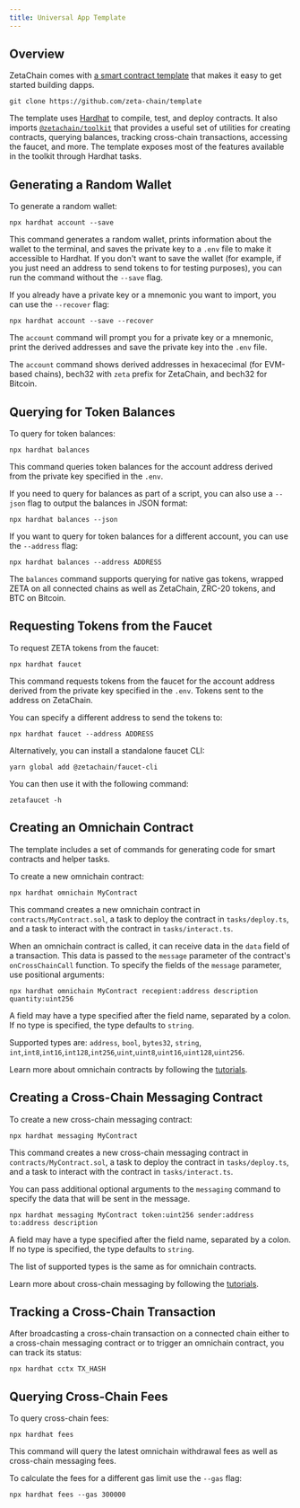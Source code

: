 ```yaml
---
title: Universal App Template
---
```


## Overview

ZetaChain comes with [a smart contract
template](https://github.com/zeta-chain/template) that makes it easy to get
started building dapps.

```
git clone https://github.com/zeta-chain/template
```

The template uses [Hardhat](https://hardhat.org/) to compile, test, and deploy
contracts. It also imports
[`@zetachain/toolkit`](https://github.com/zeta-chain/toolkit/) that provides a
useful set of utilities for creating contracts, querying balances, tracking
cross-chain transactions, accessing the faucet, and more. The template exposes
most of the features available in the toolkit through Hardhat tasks.

## Generating a Random Wallet

To generate a random wallet:

```
npx hardhat account --save
```

This command generates a random wallet, prints information about the wallet to
the terminal, and saves the private key to a `.env` file to make it accessible
to Hardhat. If you don't want to save the wallet (for example, if you just need
an address to send tokens to for testing purposes), you can run the command
without the `--save` flag.

If you already have a private key or a mnemonic you want to import, you can use
the `--recover` flag:

```
npx hardhat account --save --recover
```

The `account` command will prompt you for a private key or a mnemonic, print the
derived addresses and save the private key into the `.env` file.

The `account` command shows derived addresses in hexacecimal (for EVM-based
chains), bech32 with `zeta` prefix for ZetaChain, and bech32 for Bitcoin.

## Querying for Token Balances

To query for token balances:

```
npx hardhat balances
```

This command queries token balances for the account address derived from the
private key specified in the `.env`.

If you need to query for balances as part of a script, you can also use a
`--json` flag to output the balances in JSON format:

```
npx hardhat balances --json
```

If you want to query for token balances for a different account, you can use the
`--address` flag:

```
npx hardhat balances --address ADDRESS
```

The `balances` command supports querying for native gas tokens, wrapped ZETA on
all connected chains as well as ZetaChain, ZRC-20 tokens, and BTC on Bitcoin.

## Requesting Tokens from the Faucet

To request ZETA tokens from the faucet:

```
npx hardhat faucet
```

This command requests tokens from the faucet for the account address derived
from the private key specified in the `.env`. Tokens sent to the address on
ZetaChain.

You can specify a different address to send the tokens to:

```
npx hardhat faucet --address ADDRESS
```

Alternatively, you can install a standalone faucet CLI:

```
yarn global add @zetachain/faucet-cli
```

You can then use it with the following command:

```
zetafaucet -h
```

## Creating an Omnichain Contract

The template includes a set of commands for generating code for smart contracts
and helper tasks.

To create a new omnichain contract:

```
npx hardhat omnichain MyContract
```

This command creates a new omnichain contract in `contracts/MyContract.sol`, a
task to deploy the contract in `tasks/deploy.ts`, and a task to interact with
the contract in `tasks/interact.ts`.

When an omnichain contract is called, it can receive data in the `data` field of
a transaction. This data is passed to the `message` parameter of the contract's
`onCrossChainCall` function. To specify the fields of the `message` parameter,
use positional arguments:

```
npx hardhat omnichain MyContract recepient:address description quantity:uint256
```

A field may have a type specified after the field name, separated by a colon. If
no type is specified, the type defaults to `string`.

Supported types are: `address`, `bool`, `bytes32`, `string`,
`int`,`int8`,`int16`,`int128`,`int256`,`uint`,`uint8`,`uint16`,`uint128`,`uint256`.

Learn more about omnichain contracts by following the
[tutorials](/developers/omnichain/tutorials/hello/).

## Creating a Cross-Chain Messaging Contract

To create a new cross-chain messaging contract:

```
npx hardhat messaging MyContract
```

This command creates a new cross-chain messaging contract in
`contracts/MyContract.sol`, a task to deploy the contract in `tasks/deploy.ts`,
and a task to interact with the contract in `tasks/interact.ts`.

You can pass additional optional arguments to the `messaging` command to specify
the data that will be sent in the message.

```
npx hardhat messaging MyContract token:uint256 sender:address to:address description
```

A field may have a type specified after the field name, separated by a colon. If
no type is specified, the type defaults to `string`.

The list of supported types is the same as for omnichain contracts.

Learn more about cross-chain messaging by following the
[tutorials](/developers/cross-chain-messaging/examples/hello-world/).

## Tracking a Cross-Chain Transaction

After broadcasting a cross-chain transaction on a connected chain either to a
cross-chain messaging contract or to trigger an omnichain contract, you can
track its status:

```
npx hardhat cctx TX_HASH
```

## Querying Cross-Chain Fees

To query cross-chain fees:

```
npx hardhat fees
```

This command will query the latest omnichain withdrawal fees as well as
cross-chain messaging fees.

To calculate the fees for a different gas limit use the `--gas` flag:

```
npx hardhat fees --gas 300000
```
